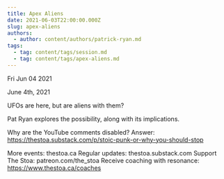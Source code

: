 ```yaml
---
title: Apex Aliens
date: 2021-06-03T22:00:00.000Z
slug: apex-aliens
authors:
  - author: content/authors/patrick-ryan.md
tags:
  - tag: content/tags/session.md
  - tag: content/tags/apex-aliens.md
---
```






Fri Jun 04 2021

June 4th, 2021

UFOs are here, but are aliens with them? 

Pat Ryan explores the possibility, along with its implications.

Why are the YouTube comments disabled? Answer: https://thestoa.substack.com/p/stoic-punk-or-why-you-should-stop

More events: thestoa.ca
Regular updates: thestoa.substack.com
Support The Stoa: patreon.com/the_stoa
Receive coaching with resonance: https://www.thestoa.ca/coaches


